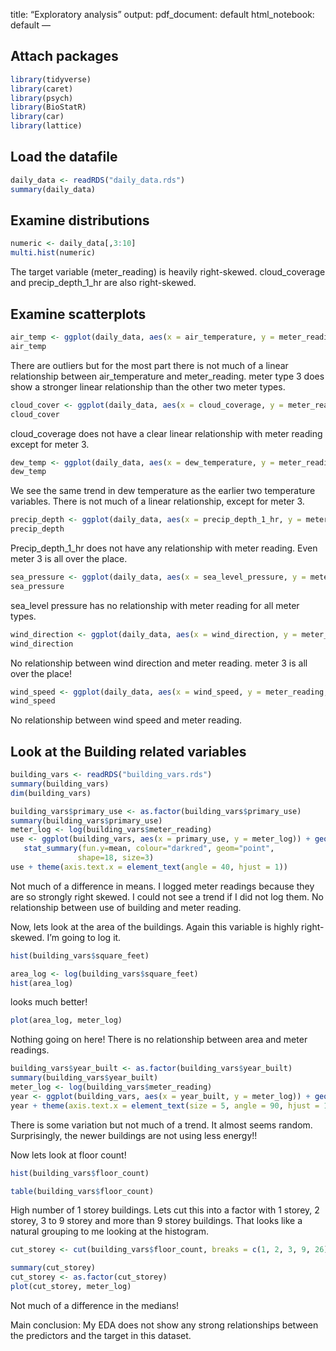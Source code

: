 
title: "Exploratory analysis"
output:
  pdf_document: default
  html_notebook: default
---

## Attach packages
```r
library(tidyverse)
library(caret)
library(psych)
library(BioStatR)
library(car)
library(lattice)
```

## Load the datafile

```r
daily_data <- readRDS("daily_data.rds")
summary(daily_data)

```

## Examine distributions

```r
numeric <- daily_data[,3:10]
multi.hist(numeric)
```

The target variable (meter_reading) is heavily right-skewed. cloud_coverage and precip_depth_1_hr are also right-skewed. 

## Examine scatterplots
```r
air_temp <- ggplot(daily_data, aes(x = air_temperature, y = meter_reading, colour = meter)) + geom_point()+geom_smooth(method= lm)
air_temp

```

There are outliers but for the most part there is not much of a linear relationship between air_temperature and meter_reading. meter type 3 does show a stronger linear relationship than the other two meter types.


```r
cloud_cover <- ggplot(daily_data, aes(x = cloud_coverage, y = meter_reading, colour = meter)) + geom_point()+geom_smooth(method= lm)
cloud_cover

```
cloud_coverage does not have a clear linear relationship with meter reading except for meter 3.

```r
dew_temp <- ggplot(daily_data, aes(x = dew_temperature, y = meter_reading, colour = meter)) + geom_point()+geom_smooth(method= lm)
dew_temp

```
We see the same trend in dew temperature as the earlier two temperature variables. There is not much of a linear relationship, except for meter 3.

```r
precip_depth <- ggplot(daily_data, aes(x = precip_depth_1_hr, y = meter_reading, colour = meter)) + geom_point()+geom_smooth(method= lm)
precip_depth
```
Precip_depth_1_hr does not have any relationship with meter reading. Even meter 3 is all over the place.

```r
sea_pressure <- ggplot(daily_data, aes(x = sea_level_pressure, y = meter_reading, colour = meter)) + geom_point()+geom_smooth(method= lm)
sea_pressure
```
sea_level pressure has no relationship with meter reading for all meter types.

```r
wind_direction <- ggplot(daily_data, aes(x = wind_direction, y = meter_reading, colour = meter)) + geom_point()+geom_smooth(method= lm)
wind_direction
```
No relationship between wind direction and meter reading. meter 3 is all over the place!

```r
wind_speed <- ggplot(daily_data, aes(x = wind_speed, y = meter_reading, colour = meter)) + geom_point()+geom_smooth(method= lm)
wind_speed
```
No relationship between wind speed and meter reading.

## Look at the Building related variables

```r
building_vars <- readRDS("building_vars.rds")
summary(building_vars)
dim(building_vars)
```
```r
building_vars$primary_use <- as.factor(building_vars$primary_use)
summary(building_vars$primary_use)
meter_log <- log(building_vars$meter_reading)
use <- ggplot(building_vars, aes(x = primary_use, y = meter_log)) + geom_boxplot() +
   stat_summary(fun.y=mean, colour="darkred", geom="point", 
               shape=18, size=3)
use + theme(axis.text.x = element_text(angle = 40, hjust = 1))
```
Not much of a difference in means. I logged meter readings because they are so strongly right skewed. I could not see a trend if I did not log them. No relationship between use of building and meter reading.


Now, lets look at the area of the buildings. Again this variable is highly right-skewed. I'm going to log it.
```r
hist(building_vars$square_feet)
```
```r
area_log <- log(building_vars$square_feet)
hist(area_log)
```
looks much better! 

```r
plot(area_log, meter_log)
```
Nothing going on here! There is no relationship between area and meter readings. 


```r
building_vars$year_built <- as.factor(building_vars$year_built)
summary(building_vars$year_built)
meter_log <- log(building_vars$meter_reading)
year <- ggplot(building_vars, aes(x = year_built, y = meter_log)) + geom_boxplot() + stat_summary(fun.y=mean, colour="darkred", geom="point", shape=18, size=3)
year + theme(axis.text.x = element_text(size = 5, angle = 90, hjust = 1))
```
There is some variation but not much of a trend. It almost seems random. Surprisingly, the newer buildings are not using less energy!!

Now lets look at floor count!

```r
hist(building_vars$floor_count)
```
```r
table(building_vars$floor_count)
```
High number of 1 storey buildings. Lets cut this into a factor with 1 storey, 2 storey, 3 to 9 storey and more than 9 storey buildings. That looks like a natural grouping to me looking at the histogram. 

```r
cut_storey <- cut(building_vars$floor_count, breaks = c(1, 2, 3, 9, 26))

summary(cut_storey)
cut_storey <- as.factor(cut_storey)
plot(cut_storey, meter_log)

```
Not much of a difference in the medians!

Main conclusion: My EDA does not show any strong relationships between the predictors and the target in this dataset. 
